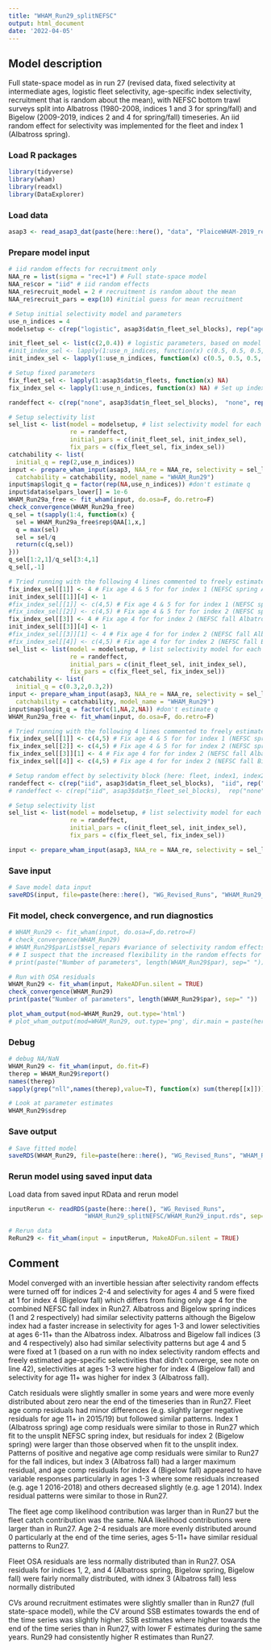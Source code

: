 ```yaml
---
title: "WHAM_Run29_splitNEFSC"
output: html_document
date: '2022-04-05'
---
```


## Model description
Full state-space model as in run 27 (revised data, fixed selectivity at intermediate ages, logistic fleet selectivity, age-specific index selectivity, recruitment that is random about the mean), with NEFSC bottom trawl surveys split into Albatross (1980-2008, indices 1 and 3 for spring/fall) and Bigelow (2009-2019, indices 2 and 4 for spring/fall) timeseries. An iid random effect for selectivity was implemented for the fleet and index 1 (Albatross spring).

### Load R packages
```r
library(tidyverse)
library(wham)
library(readxl)
library(DataExplorer)
```

### Load data
```r
asap3 <- read_asap3_dat(paste(here::here(), "data", "PlaiceWHAM-2019_revised_NEFSC-LW-WAA_splitNEFSC.DAT", sep="/"))
```

### Prepare model input
```r
# iid random effects for recruitment only 
NAA_re = list(sigma = "rec+1") # Full state-space model
NAA_re$cor = "iid" # iid random effects
NAA_re$recruit_model = 2 # recruitment is random about the mean
NAA_re$recruit_pars = exp(10) #initial guess for mean recruitment

# Setup initial selectivity model and parameters
use_n_indices = 4
modelsetup <- c(rep("logistic", asap3$dat$n_fleet_sel_blocks), rep("age-specific", use_n_indices))

init_fleet_sel <- list(c(2,0.4)) # logistic parameters, based on model type
#init_index_sel <- lapply(1:use_n_indices, function(x) c(0.5, 0.5, 0.5, 1, 1, 0.5, 0.5, 0.5, 0.5, 0.5, 0.5))
init_index_sel <- lapply(1:use_n_indices, function(x) c(0.5, 0.5, 0.5, 0.5, 0.5, 0.5, 0.5, 0.5, 0.5, 0.5, 0.5))

# Setup fixed parameters
fix_fleet_sel <- lapply(1:asap3$dat$n_fleets, function(x) NA) 
fix_index_sel <- lapply(1:use_n_indices, function(x) NA) # Set up index object

randeffect <- c(rep("none", asap3$dat$n_fleet_sel_blocks),  "none", rep("none", 3)) # Don't include 

# Setup selectivity list
sel_list <- list(model = modelsetup, # list selectivity model for each fleet and index
                 re = randeffect,
                 initial_pars = c(init_fleet_sel, init_index_sel),
                 fix_pars = c(fix_fleet_sel, fix_index_sel))
catchability <- list(
  initial_q = rep(2,use_n_indices))
input <- prepare_wham_input(asap3, NAA_re = NAA_re, selectivity = sel_list, 
  catchability = catchability, model_name = "WHAM_Run29")
input$map$logit_q = factor(rep(NA,use_n_indices)) #don't estimate q
input$data$selpars_lower[] = 1e-6
WHAM_Run29a_free <- fit_wham(input, do.osa=F, do.retro=F) 
check_convergence(WHAM_Run29a_free)
q_sel = t(sapply(1:4, function(x) {
  sel = WHAM_Run29a_free$rep$QAA[1,x,]
  q = max(sel)
  sel = sel/q
  return(c(q,sel))
}))
q_sel[1:2,1]/q_sel[3:4,1]
q_sel[,-1]

# Tried running with the following 4 lines commented to freely estimate all survey selectivities-at-age and no survey selectivity random effect (line 51) - all Bigelow fix age 4 and 5 at 1
fix_index_sel[[1]] <- 4 # Fix age 4 & 5 for for index 1 (NEFSC spring Albatross)
init_index_sel[[1]][4] <- 1
#fix_index_sel[[1]] <- c(4,5) # Fix age 4 & 5 for for index 1 (NEFSC spring Albatross)
#fix_index_sel[[2]] <- c(4,5) # Fix age 4 & 5 for for index 2 (NEFSC spring Bigelow)
fix_index_sel[[3]] <- 4 # Fix age 4 for for index 2 (NEFSC fall Albatross)
init_index_sel[[3]][4] <- 1
#fix_index_sel[[3]][1] <- 4 # Fix age 4 for for index 2 (NEFSC fall Albatross)
#fix_index_sel[[4]] <- c(4,5) # Fix age 4 for for index 2 (NEFSC fall Bigelow)
sel_list <- list(model = modelsetup, # list selectivity model for each fleet and index
                 re = randeffect,
                 initial_pars = c(init_fleet_sel, init_index_sel),
                 fix_pars = c(fix_fleet_sel, fix_index_sel))
catchability <- list(
  initial_q = c(0.3,2,0.3,2))
input <- prepare_wham_input(asap3, NAA_re = NAA_re, selectivity = sel_list, 
  catchability = catchability, model_name = "WHAM_Run29")
input$map$logit_q = factor(c(1,NA,2,NA)) #don't estimate q
WHAM_Run29a_free <- fit_wham(input, do.osa=F, do.retro=F) 

# Tried running with the following 4 lines commented to freely estimate all survey selectivities-at-age and no survey selectivity random effect (line 51) - all Bigelow fix age 4 and 5 at 1
fix_index_sel[[1]] <- c(4,5) # Fix age 4 & 5 for for index 1 (NEFSC spring Albatross)
fix_index_sel[[2]] <- c(4,5) # Fix age 4 & 5 for for index 2 (NEFSC spring Bigelow)
fix_index_sel[[3]][1] <- 4 # Fix age 4 for for index 2 (NEFSC fall Albatross)
fix_index_sel[[4]] <- c(4,5) # Fix age 4 for for index 2 (NEFSC fall Bigelow)

# Setup random effect by selectivity block (here: fleet, index1, index2, index3, index4)
randeffect <- c(rep("iid", asap3$dat$n_fleet_sel_blocks),  "iid", rep("none", 3)) # Don't include selectivity random effects for surveys, use to freely estimate selectivity for fleets
# randeffect <- c(rep("iid", asap3$dat$n_fleet_sel_blocks),  rep("none", use_n_indices)) # Don't include selectivity random effects for surveys, use to freely estimate selectivity for fleets

# Setup selectivity list
sel_list <- list(model = modelsetup, # list selectivity model for each fleet and index
                 re = randeffect,
                 initial_pars = c(init_fleet_sel, init_index_sel),
                 fix_pars = c(fix_fleet_sel, fix_index_sel))

input <- prepare_wham_input(asap3, NAA_re = NAA_re, selectivity = sel_list, model_name = "WHAM_Run29") 
```

### Save input
```r
# Save model data input
saveRDS(input, file=paste(here::here(), "WG_Revised_Runs", "WHAM_Run29_splitNEFSC", "WHAM_Run29_input.rds", sep="/"))
```

### Fit model, check convergence, and run diagnostics
```r
# WHAM_Run29 <- fit_wham(input, do.osa=F,do.retro=F) 
# check_convergence(WHAM_Run29)
# WHAM_Run29$parList$sel_repars #variance of selectivity random effects -> 0 for (last 3) surveys except first (Albatross Spring?) 
# # I suspect that the increased flexibility in the random effects for numbers at age negates the need for selectivity RE for these surveys. So, perhaps try removing the selectivity re for at least the last 3 surveys.
# print(paste("Number of parameters", length(WHAM_Run29$par), sep=" "))

# Run with OSA residuals
WHAM_Run29 <- fit_wham(input, MakeADFun.silent = TRUE) 
check_convergence(WHAM_Run29)
print(paste("Number of parameters", length(WHAM_Run29$par), sep=" "))

plot_wham_output(mod=WHAM_Run29, out.type='html')
# plot_wham_output(mod=WHAM_Run29, out.type='png', dir.main = paste(here::here(), "WHAM_Run29", sep="/"))
```

### Debug
```r
# debug NA/NaN
WHAM_Run29 <- fit_wham(input, do.fit=F)
therep = WHAM_Run29$report()
names(therep)
sapply(grep("nll",names(therep),value=T), function(x) sum(therep[[x]]))

# Look at parameter estimates
WHAM_Run29$sdrep
```

### Save output
```r
# Save fitted model
saveRDS(WHAM_Run29, file=paste(here::here(), "WG_Revised_Runs", "WHAM_Run29_splitNEFSC", "WHAM_Run29_model.rds", sep="/"))
```

### Rerun model using saved input data
Load data from saved input RData and rerun model
```r
inputRerun <- readRDS(paste(here::here(), "WG_Revised_Runs",
                     "WHAM_Run29_splitNEFSC/WHAM_Run29_input.rds", sep="/"))

# Rerun data
ReRun29 <- fit_wham(input = inputRerun, MakeADFun.silent = TRUE)
```

## Comment
Model converged with an invertible hessian after selectivity random effects were turned off for indices 2-4 and selectivity for ages 4 and 5 were fixed at 1 for index 4 (Bigelow fall) which differs from fixing only age 4 for the combined NEFSC fall index in Run27. Albatross and Bigelow spring indices (1 and 2 respectively) had similar selectivity patterns although the Bigelow index had a faster increase in selectivity for ages 1-3 and lower selectivities at ages 6-11+ than the Albatross index. Albatross and Bigelow fall indices (3 and 4 respectively) also had similar selectivity patterns but age 4 and 5 were fixed at 1 (based on a run with no index selectivity random effects and freely estimated age-specific selectivities that didn't converge, see note on line 42), selectivities at ages 1-3 were higher for index 4 (Bigelow fall) and selectivity for age 11+ was higher for index 3 (Albatross fall). 

Catch residuals were slightly smaller in some years and were more evenly distributed about zero near the end of the timeseries than in Run27. Fleet age comp residuals had minor differences (e.g. slightly larger negative residuals for age 11+ in 2015/19) but followed similar patterns. Index 1 (Albatross spring) age comp residuals were similar to those in Run27 which fit to the unsplit NEFSC spring index, but residuals for index 2 (Bigelow spring) were larger than those observed when fit to the unsplit index. Patterns of positive and negative age comp residuals were similar to Run27 for the fall indices, but index 3 (Albatross fall) had a larger maximum residual, and age comp residuals for index 4 (Bigelow fall) appeared to have variable responses particularly in ages 1-3 where some residuals increased (e.g. age 1 2016-2018) and others decreased slightly (e.g. age 1 2014). Index residual patterns were similar to those in Run27.

The fleet age comp likelihood contribution was larger than in Run27 but the fleet catch contribution was the same. NAA likelihood contributions were larger than in Run27. Age 2-4 residuals are more evenly distributed around 0 particularly at the end of the time series, ages 5-11+ have similar residual patterns to Run27.

Fleet OSA residuals are less normally distributed than in Run27. OSA residuals for indices 1, 2, and 4 (Albatross spring, Bigelow spring, Bigelow fall) were fairly normally distributed, with idnex 3 (Albatross fall) less normally distributed

CVs around recruitment estimates were slightly smaller than in Run27 (full state-space model), while the CV around SSB estimates towards the end of the time series was slightly higher. SSB estimates where higher towards the end of the time series than in Run27, with lower F estimates during the same years. Run29 had consistently higher R estimates than Run27. 

